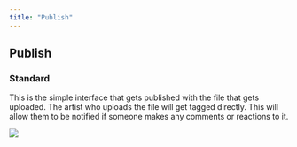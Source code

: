 ```yaml
---
title: "Publish"
---
```


## Publish
  
### Standard
This is the simple interface that gets published with the file that gets uploaded. 
The artist who uploads the file will get tagged directly. This will allow them to be notified if someone makes any comments or reactions to it.  

<img
    src="/images/prism/slack/slack_default_content_layout.webp"
    className="rounded-lg"
/>  